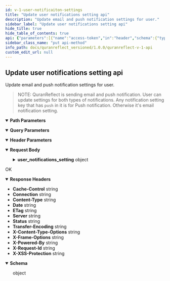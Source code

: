 ```yaml
---
id: v-1-user-notificaiton-settings
title: "Update user notifications setting api"
description: "Update email and push notification settings for user."
sidebar_label: "Update user notifications setting api"
hide_title: true
hide_table_of_contents: true
api: {"parameters":[{"name":"access-token","in":"header","schema":{"type":"string"},"required":true,"description":"user access token"},{"name":"client","in":"header","schema":{"type":"string"},"required":true,"description":"client access token"},{"name":"expiry","in":"header","schema":{"type":"string"},"example":"1537116932","required":true,"description":"timestamp of token expiry "},{"name":"token-type","in":"header","schema":{"type":"string"},"example":"Bearer","required":true,"description":"access token type"},{"name":"uid","in":"header","schema":{"type":"string"},"example":"user@quranreflect.com","required":true,"description":"user uid"},{"name":"client_auth_token","in":"query","required":true,"schema":{"type":"string"},"description":"Client API token"},{"schema":{"type":"string"},"name":"user_id","in":"path","required":true}],"responses":{"200":{"description":"OK","headers":{"Cache-Control":{"schema":{"type":"string","example":"max-age=0, private, must-revalidate"}},"Connection":{"schema":{"type":"string","example":"keep-alive"}},"Content-Type":{"schema":{"type":"string","example":"application/json; charset=utf-8"}},"Date":{"schema":{"type":"string","example":"Sun, 02 Sep 2018 17:02:39 GMT"}},"ETag":{"schema":{"type":"string","example":"W/\"c955e57777ec0d73639dca6748560d00\""}},"Server":{"schema":{"type":"string","example":"nginx/1.10.2 + Phusion Passenger 5.1.2"}},"Status":{"schema":{"type":"string","example":"200 OK"}},"Transfer-Encoding":{"schema":{"type":"string","example":"chunked"}},"X-Content-Type-Options":{"schema":{"type":"string","example":"nosniff"}},"X-Frame-Options":{"schema":{"type":"string","example":"SAMEORIGIN"}},"X-Powered-By":{"schema":{"type":"string","example":"Phusion Passenger 5.1.2"}},"X-Request-Id":{"schema":{"type":"string","example":"fd265887-2b60-44df-a205-7a448959d4ec"}},"X-XSS-Protection":{"schema":{"type":"string","example":"1; mode=block"}}},"content":{"application/json":{"schema":{"type":"object"},"example":{"success":true}}}}},"tags":["Users"],"operationId":"v1-user-notificaiton-settings","description":"Update email and push notification settings for user.\n\n> NOTE: QuranReflect is sending email and push notification. User can update settings for both types of notifications. Any notification setting key that has `push` in it is for Push notification. Otherwise it's email notification setting.","requestBody":{"content":{"application/json":{"schema":{"type":"object","x-examples":{"Example 1":{"user_notifications_setting":{"emails_disabled":false,"follow_notification":true,"followed_user_added_post_notification":true,"post_commented_notification":true,"post_liked_notification":true,"mention_notification":true,"added_post_in_group_notification":true,"follow_push_notification":true,"followed_user_added_post_push_notification":true,"post_commented_push_notification":true,"post_liked_push_notification":true,"mention_push_notification":true,"added_post_in_group_push_notification":true}}},"properties":{"user_notifications_setting":{"type":"object","properties":{"emails_disabled":{"type":"boolean","description":"Disable all notification emails, if `true` system won't sent any notification email to user"},"follow_notification":{"type":"boolean","description":"get notifcation when someone follow author"},"followed_user_added_post_notification":{"type":"boolean","description":"get notification when someone user is following create a post"},"post_commented_notification":{"type":"boolean","description":"get notificaiton when someone comment on user's post"},"post_liked_notification":{"type":"boolean","description":"get notification when someone like user's post"},"mention_notification":{"type":"boolean","description":"get notification when someone mention user"},"added_post_in_group_notification":{"type":"boolean","description":"get notification when someone create post in a group where user is a member"},"follow_push_notification":{"type":"boolean"},"followed_user_added_post_push_notification":{"type":"boolean"},"post_commented_push_notification":{"type":"boolean"},"post_liked_push_notification":{"type":"boolean"},"mention_push_notification":{"type":"boolean"},"added_post_in_group_push_notification":{"type":"boolean"}}}}},"examples":{"Example 1":{"value":{"user_notifications_setting":{"emails_disabled":true,"follow_notification":true,"followed_user_added_post_notification":true,"post_commented_notification":true,"post_liked_notification":true,"mention_notification":true,"added_post_in_group_notification":true,"follow_push_notification":true,"followed_user_added_post_push_notification":true,"post_commented_push_notification":true,"post_liked_push_notification":true,"mention_push_notification":true,"added_post_in_group_push_notification":true}}}}}}},"method":"put","path":"/v1/user_notifications_settings/{user_id}","servers":[{"url":"https://quranreflect.com","description":"Production"}],"securitySchemes":{"apikey":{"name":"client_auth_token","type":"apiKey","in":"query"}},"jsonRequestBodyExample":{"user_notifications_setting":{"emails_disabled":true,"follow_notification":true,"followed_user_added_post_notification":true,"post_commented_notification":true,"post_liked_notification":true,"mention_notification":true,"added_post_in_group_notification":true,"follow_push_notification":true,"followed_user_added_post_push_notification":true,"post_commented_push_notification":true,"post_liked_push_notification":true,"mention_push_notification":true,"added_post_in_group_push_notification":true}},"info":{"title":"QuranReflect V1 API","description":"QuranReflect V1 APIs allows your app to interact with https://quranreflect.com resources. \n\n ## Getting started \n\n Our APIs are not public and require an API key. Please contact us via email `amer@qreflect.com` to get yours. \n\n ## User-specific APIs  \n\n All user-specific APIs (For example [Creating a post](/operations/post-create)) require the following headers:  \n\n - `access-token` the user access token, this token can be changed with every request. \n\n - `token-type`  value should always be `Bearer`. \n\n - `client` the client token, this too can be changed with every request. \n\n - `expiry` unix timestamp (in seconds) to indicate when access token will expire. \n\n - `uid` user's unique identifier. \n\n - `Authorization`: complete authorization header. Sample value `Bearer eyJhY2Nlc3MtdG9rZW4iOiJ4cjBrb3g1eXdVM3JrelVMZjhVUzlBIiwidG9rZW4tdHlwZSI6IkJlYXJlciIsImNsaWVudCI6IkpQeFJCRTloVmRBbDlTX1BVdEhJN2ciLCJleHBpcnkiOiIxNzA1OTQwNTQ3IiwidWlkIjoiYW1lci5hYmJhc0BtYWlsaW5hdG9yLmNvbSJ9`. \n\n The values of `access-token`, `client`, `expiry`, and `uid` headers will be returned in the response of [User Sign in API](/operations/user-signin).","version":"1.0.0"},"postman":{"name":"Update user notifications setting api","description":{"content":"Update email and push notification settings for user.\n\n> NOTE: QuranReflect is sending email and push notification. User can update settings for both types of notifications. Any notification setting key that has `push` in it is for Push notification. Otherwise it's email notification setting.","type":"text/plain"},"url":{"path":["v1","user_notifications_settings",":user_id"],"host":["{{baseUrl}}"],"query":[{"disabled":false,"description":{"content":"(Required) Client API token","type":"text/plain"},"key":"client_auth_token","value":""}],"variable":[{"disabled":false,"description":{"content":"(Required) ","type":"text/plain"},"type":"any","value":"","key":"user_id"}]},"header":[{"disabled":false,"description":{"content":"(Required) user access token","type":"text/plain"},"key":"access-token","value":""},{"disabled":false,"description":{"content":"(Required) client access token","type":"text/plain"},"key":"client","value":""},{"disabled":false,"description":{"content":"(Required) timestamp of token expiry ","type":"text/plain"},"key":"expiry","value":""},{"disabled":false,"description":{"content":"(Required) access token type","type":"text/plain"},"key":"token-type","value":""},{"disabled":false,"description":{"content":"(Required) user uid","type":"text/plain"},"key":"uid","value":""},{"key":"Content-Type","value":"application/json"},{"key":"Accept","value":"application/json"}],"method":"PUT","body":{"mode":"raw","raw":"\"\"","options":{"raw":{"language":"json"}}}}}
sidebar_class_name: "put api-method"
info_path: docs/quranreflect_versioned/1.0.0/quranreflect-v-1-api
custom_edit_url: null
---
```



## Update user notifications setting api



Update email and push notification settings for user.

> NOTE: QuranReflect is sending email and push notification. User can update settings for both types of notifications. Any notification setting key that has `push` in it is for Push notification. Otherwise it's email notification setting.

<details style={{"marginBottom":"1rem"}} data-collapsed={false} open={true}><summary style={{}}><strong>Path Parameters</strong></summary><div><ul><ParamsItem className={"paramsItem"} param={{"schema":{"type":"string"},"name":"user_id","in":"path","required":true}}></ParamsItem></ul></div></details><details style={{"marginBottom":"1rem"}} data-collapsed={false} open={true}><summary style={{}}><strong>Query Parameters</strong></summary><div><ul><ParamsItem className={"paramsItem"} param={{"name":"client_auth_token","in":"query","required":true,"schema":{"type":"string"},"description":"Client API token"}}></ParamsItem></ul></div></details><details style={{"marginBottom":"1rem"}} data-collapsed={false} open={true}><summary style={{}}><strong>Header Parameters</strong></summary><div><ul><ParamsItem className={"paramsItem"} param={{"name":"access-token","in":"header","schema":{"type":"string"},"required":true,"description":"user access token"}}></ParamsItem><ParamsItem className={"paramsItem"} param={{"name":"client","in":"header","schema":{"type":"string"},"required":true,"description":"client access token"}}></ParamsItem><ParamsItem className={"paramsItem"} param={{"name":"expiry","in":"header","schema":{"type":"string"},"example":"1537116932","required":true,"description":"timestamp of token expiry "}}></ParamsItem><ParamsItem className={"paramsItem"} param={{"name":"token-type","in":"header","schema":{"type":"string"},"example":"Bearer","required":true,"description":"access token type"}}></ParamsItem><ParamsItem className={"paramsItem"} param={{"name":"uid","in":"header","schema":{"type":"string"},"example":"user@quranreflect.com","required":true,"description":"user uid"}}></ParamsItem></ul></div></details><MimeTabs><TabItem label={"application/json"} value={"application/json-schema"}><details style={{}} data-collapsed={false} open={true}><summary style={{"textAlign":"left"}}><strong>Request Body</strong></summary><div style={{"textAlign":"left","marginLeft":"1rem"}}></div><ul style={{"marginLeft":"1rem"}}><SchemaItem collapsible={true} className={"schemaItem"}><details style={{}}><summary style={{}}><strong>user_notifications_setting</strong><span style={{"opacity":"0.6"}}> object</span></summary><div style={{"marginLeft":"1rem"}}><SchemaItem collapsible={false} name={"emails_disabled"} required={false} schemaName={"boolean"} qualifierMessage={undefined} schema={{"type":"boolean","description":"Disable all notification emails, if `true` system won't sent any notification email to user"}}></SchemaItem><SchemaItem collapsible={false} name={"follow_notification"} required={false} schemaName={"boolean"} qualifierMessage={undefined} schema={{"type":"boolean","description":"get notifcation when someone follow author"}}></SchemaItem><SchemaItem collapsible={false} name={"followed_user_added_post_notification"} required={false} schemaName={"boolean"} qualifierMessage={undefined} schema={{"type":"boolean","description":"get notification when someone user is following create a post"}}></SchemaItem><SchemaItem collapsible={false} name={"post_commented_notification"} required={false} schemaName={"boolean"} qualifierMessage={undefined} schema={{"type":"boolean","description":"get notificaiton when someone comment on user's post"}}></SchemaItem><SchemaItem collapsible={false} name={"post_liked_notification"} required={false} schemaName={"boolean"} qualifierMessage={undefined} schema={{"type":"boolean","description":"get notification when someone like user's post"}}></SchemaItem><SchemaItem collapsible={false} name={"mention_notification"} required={false} schemaName={"boolean"} qualifierMessage={undefined} schema={{"type":"boolean","description":"get notification when someone mention user"}}></SchemaItem><SchemaItem collapsible={false} name={"added_post_in_group_notification"} required={false} schemaName={"boolean"} qualifierMessage={undefined} schema={{"type":"boolean","description":"get notification when someone create post in a group where user is a member"}}></SchemaItem><SchemaItem collapsible={false} name={"follow_push_notification"} required={false} schemaName={"boolean"} qualifierMessage={undefined} schema={{"type":"boolean"}}></SchemaItem><SchemaItem collapsible={false} name={"followed_user_added_post_push_notification"} required={false} schemaName={"boolean"} qualifierMessage={undefined} schema={{"type":"boolean"}}></SchemaItem><SchemaItem collapsible={false} name={"post_commented_push_notification"} required={false} schemaName={"boolean"} qualifierMessage={undefined} schema={{"type":"boolean"}}></SchemaItem><SchemaItem collapsible={false} name={"post_liked_push_notification"} required={false} schemaName={"boolean"} qualifierMessage={undefined} schema={{"type":"boolean"}}></SchemaItem><SchemaItem collapsible={false} name={"mention_push_notification"} required={false} schemaName={"boolean"} qualifierMessage={undefined} schema={{"type":"boolean"}}></SchemaItem><SchemaItem collapsible={false} name={"added_post_in_group_push_notification"} required={false} schemaName={"boolean"} qualifierMessage={undefined} schema={{"type":"boolean"}}></SchemaItem></div></details></SchemaItem></ul></details></TabItem></MimeTabs><div><ApiTabs><TabItem label={"200"} value={"200"}><div>

OK

</div><details style={{"textAlign":"left","marginBottom":"1rem"}} data-collaposed={true} open={false}><summary style={{}}><strong>Response Headers</strong></summary><ul style={{"marginLeft":"1rem"}}><li className={"schemaItem"}><summary style={{}}><strong>Cache-Control</strong><span style={{"opacity":"0.6"}}> string</span></summary><div></div></li><li className={"schemaItem"}><summary style={{}}><strong>Connection</strong><span style={{"opacity":"0.6"}}> string</span></summary><div></div></li><li className={"schemaItem"}><summary style={{}}><strong>Content-Type</strong><span style={{"opacity":"0.6"}}> string</span></summary><div></div></li><li className={"schemaItem"}><summary style={{}}><strong>Date</strong><span style={{"opacity":"0.6"}}> string</span></summary><div></div></li><li className={"schemaItem"}><summary style={{}}><strong>ETag</strong><span style={{"opacity":"0.6"}}> string</span></summary><div></div></li><li className={"schemaItem"}><summary style={{}}><strong>Server</strong><span style={{"opacity":"0.6"}}> string</span></summary><div></div></li><li className={"schemaItem"}><summary style={{}}><strong>Status</strong><span style={{"opacity":"0.6"}}> string</span></summary><div></div></li><li className={"schemaItem"}><summary style={{}}><strong>Transfer-Encoding</strong><span style={{"opacity":"0.6"}}> string</span></summary><div></div></li><li className={"schemaItem"}><summary style={{}}><strong>X-Content-Type-Options</strong><span style={{"opacity":"0.6"}}> string</span></summary><div></div></li><li className={"schemaItem"}><summary style={{}}><strong>X-Frame-Options</strong><span style={{"opacity":"0.6"}}> string</span></summary><div></div></li><li className={"schemaItem"}><summary style={{}}><strong>X-Powered-By</strong><span style={{"opacity":"0.6"}}> string</span></summary><div></div></li><li className={"schemaItem"}><summary style={{}}><strong>X-Request-Id</strong><span style={{"opacity":"0.6"}}> string</span></summary><div></div></li><li className={"schemaItem"}><summary style={{}}><strong>X-XSS-Protection</strong><span style={{"opacity":"0.6"}}> string</span></summary><div></div></li></ul></details><div><MimeTabs schemaType={"response"}><TabItem label={"application/json"} value={"application/json"}><SchemaTabs><TabItem label={"Schema"} value={"Schema"}><details style={{}} data-collapsed={false} open={true}><summary style={{"textAlign":"left"}}><strong>Schema</strong></summary><div style={{"textAlign":"left","marginLeft":"1rem"}}></div><ul style={{"marginLeft":"1rem"}}><div style={{"marginTop":".5rem","marginBottom":".5rem","marginLeft":"1rem"}}>

object

</div></ul></details></TabItem><TabItem label={"Example (from schema)"} value={"Example (from schema)"}><ResponseSamples responseExample={"{}"} language={"json"}></ResponseSamples></TabItem><TabItem label={"Example"} value={"Example"}><ResponseSamples responseExample={"{\n  \"success\": true\n}"} language={"json"}></ResponseSamples></TabItem></SchemaTabs></TabItem></MimeTabs></div></TabItem></ApiTabs></div>
      